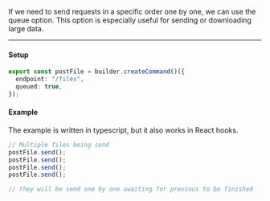 If we need to send requests in a specific order one by one, we can use the queue option. This option is especially
useful for sending or downloading large data.

---

#### Setup

```ts
export const postFile = builder.createCommand()({
  endpoint: "/files",
  queued: true,
});
```

#### Example

The example is written in typescript, but it also works in React hooks.

```ts
// Multiple files being send
postFile.send();
postFile.send();
postFile.send();
postFile.send();

// they will be send one by one awaiting for previous to be finished
```

